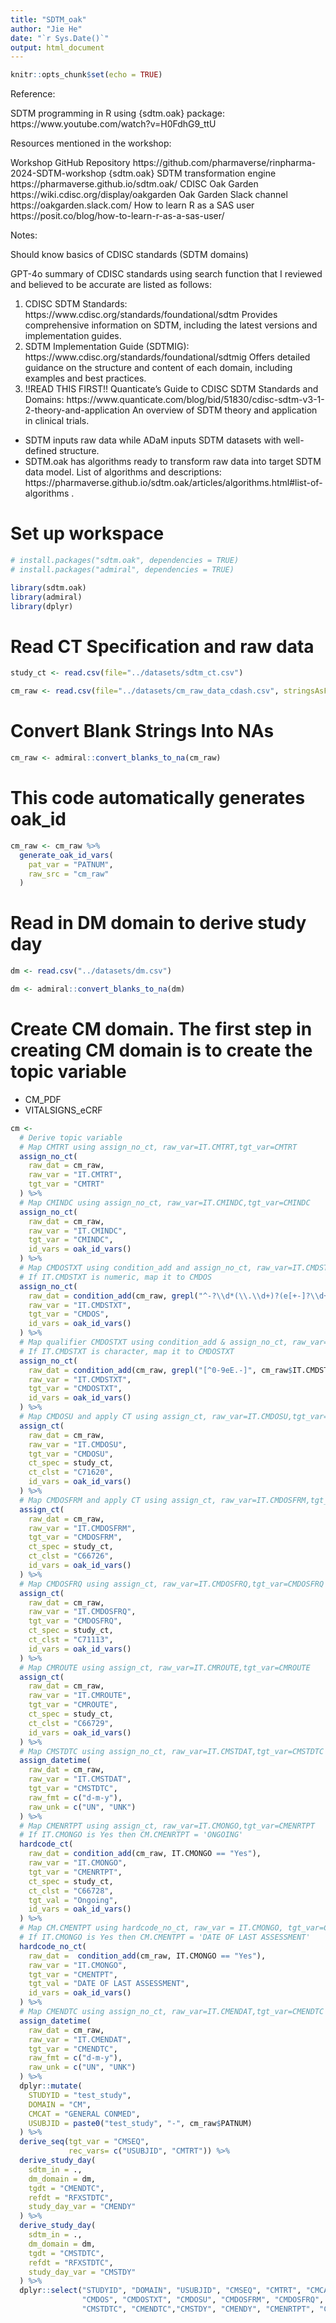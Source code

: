 ```yaml
---
title: "SDTM_oak"
author: "Jie He"
date: "`r Sys.Date()`"
output: html_document
---
```


```r
knitr::opts_chunk$set(echo = TRUE)
```

Reference: 

SDTM programming in R using {sdtm.oak} package: 
https://www.youtube.com/watch?v=H0FdhG9_ttU


Resources mentioned in the workshop:

Workshop GitHub Repository https://github.com/pharmaverse/rinpharma-2024-SDTM-workshop
{sdtm.oak} SDTM transformation engine https://pharmaverse.github.io/sdtm.oak/
CDISC Oak Garden https://wiki.cdisc.org/display/oakgarden
Oak Garden Slack channel https://oakgarden.slack.com/
How to learn R as a SAS user https://posit.co/blog/how-to-learn-r-as-a-sas-user/


Notes:

Should know basics of CDISC standards (SDTM domains)

GPT-4o summary of CDISC standards using search function that I reviewed and believed to be accurate are listed as follows:

1) CDISC SDTM Standards: https://www.cdisc.org/standards/foundational/sdtm Provides comprehensive information on SDTM, including the latest versions and implementation guides.
2) SDTM Implementation Guide (SDTMIG): https://www.cdisc.org/standards/foundational/sdtmig Offers detailed guidance on the structure and content of each domain, including examples and best practices. 
3) !!READ THIS FIRST!! Quanticate's Guide to CDISC SDTM Standards and Domains: https://www.quanticate.com/blog/bid/51830/cdisc-sdtm-v3-1-2-theory-and-application An overview of SDTM theory and application in clinical trials.

- SDTM inputs raw data while ADaM inputs SDTM datasets with well-defined structure.
- SDTM.oak has algorithms ready to transform raw data into target SDTM data model. List of algorithms and descriptions: https://pharmaverse.github.io/sdtm.oak/articles/algorithms.html#list-of-algorithms . 


# Set up workspace
```r
# install.packages("sdtm.oak", dependencies = TRUE)
# install.packages("admiral", dependencies = TRUE)

library(sdtm.oak)
library(admiral)
library(dplyr)
```
# Read CT Specification and raw data
```r
study_ct <- read.csv(file="../datasets/sdtm_ct.csv")

cm_raw <- read.csv(file="../datasets/cm_raw_data_cdash.csv", stringsAsFactors = FALSE) 
```

# Convert Blank Strings Into NAs
```r
cm_raw <- admiral::convert_blanks_to_na(cm_raw)
```

# This code automatically generates oak_id
```r
cm_raw <- cm_raw %>%
  generate_oak_id_vars(
    pat_var = "PATNUM",
    raw_src = "cm_raw"
  )
```

# Read in DM domain to derive study day
```r
dm <- read.csv("../datasets/dm.csv")

dm <- admiral::convert_blanks_to_na(dm)
```

# Create CM domain. The first step in creating CM domain is to create the topic variable
- CM_PDF
- VITALSIGNS_eCRF
```r
cm <-
  # Derive topic variable
  # Map CMTRT using assign_no_ct, raw_var=IT.CMTRT,tgt_var=CMTRT
  assign_no_ct(
    raw_dat = cm_raw,
    raw_var = "IT.CMTRT",
    tgt_var = "CMTRT"
  ) %>%
  # Map CMINDC using assign_no_ct, raw_var=IT.CMINDC,tgt_var=CMINDC
  assign_no_ct(
    raw_dat = cm_raw,
    raw_var = "IT.CMINDC",
    tgt_var = "CMINDC",
    id_vars = oak_id_vars()
  ) %>%
  # Map CMDOSTXT using condition_add and assign_no_ct, raw_var=IT.CMDSTXT,tgt_var=CMDOS
  # If IT.CMDSTXT is numeric, map it to CMDOS
  assign_no_ct(
    raw_dat = condition_add(cm_raw, grepl("^-?\\d*(\\.\\d+)?(e[+-]?\\d+)?$", cm_raw$IT.CMDSTXT)),
    raw_var = "IT.CMDSTXT",
    tgt_var = "CMDOS",
    id_vars = oak_id_vars()
  ) %>%
  # Map qualifier CMDOSTXT using condition_add & assign_no_ct, raw_var=IT.CMDSTXT,tgt_var=CMDOSTXT
  # If IT.CMDSTXT is character, map it to CMDOSTXT
  assign_no_ct(
    raw_dat = condition_add(cm_raw, grepl("[^0-9eE.-]", cm_raw$IT.CMDSTXT)),
    raw_var = "IT.CMDSTXT",
    tgt_var = "CMDOSTXT",
    id_vars = oak_id_vars()
  ) %>%
  # Map CMDOSU and apply CT using assign_ct, raw_var=IT.CMDOSU,tgt_var=CMDOSU
  assign_ct(
    raw_dat = cm_raw,
    raw_var = "IT.CMDOSU",
    tgt_var = "CMDOSU",
    ct_spec = study_ct,
    ct_clst = "C71620",
    id_vars = oak_id_vars()
  ) %>%
  # Map CMDOSFRM and apply CT using assign_ct, raw_var=IT.CMDOSFRM,tgt_var=CMDOSFRM
  assign_ct(
    raw_dat = cm_raw,
    raw_var = "IT.CMDOSFRM",
    tgt_var = "CMDOSFRM",
    ct_spec = study_ct,
    ct_clst = "C66726",
    id_vars = oak_id_vars()
  ) %>%
  # Map CMDOSFRQ using assign_ct, raw_var=IT.CMDOSFRQ,tgt_var=CMDOSFRQ
  assign_ct(
    raw_dat = cm_raw,
    raw_var = "IT.CMDOSFRQ",
    tgt_var = "CMDOSFRQ",
    ct_spec = study_ct,
    ct_clst = "C71113",
    id_vars = oak_id_vars()
  ) %>%
  # Map CMROUTE using assign_ct, raw_var=IT.CMROUTE,tgt_var=CMROUTE
  assign_ct(
    raw_dat = cm_raw,
    raw_var = "IT.CMROUTE",
    tgt_var = "CMROUTE",
    ct_spec = study_ct,
    ct_clst = "C66729",
    id_vars = oak_id_vars()
  ) %>%
  # Map CMSTDTC using assign_no_ct, raw_var=IT.CMSTDAT,tgt_var=CMSTDTC
  assign_datetime(
    raw_dat = cm_raw,
    raw_var = "IT.CMSTDAT",
    tgt_var = "CMSTDTC",
    raw_fmt = c("d-m-y"),
    raw_unk = c("UN", "UNK")
  ) %>%
  # Map CMENRTPT using assign_ct, raw_var=IT.CMONGO,tgt_var=CMENRTPT
  # If IT.CMONGO is Yes then CM.CMENRTPT = 'ONGOING'
  hardcode_ct(
    raw_dat = condition_add(cm_raw, IT.CMONGO == "Yes"),
    raw_var = "IT.CMONGO",
    tgt_var = "CMENRTPT",
    ct_spec = study_ct,
    ct_clst = "C66728",
    tgt_val = "Ongoing",
    id_vars = oak_id_vars()
  ) %>%
  # Map CM.CMENTPT using hardcode_no_ct, raw_var = IT.CMONGO, tgt_var=CMMENTPT
  # If IT.CMONGO is Yes then CM.CMENTPT = 'DATE OF LAST ASSESSMENT'
  hardcode_no_ct(
    raw_dat =  condition_add(cm_raw, IT.CMONGO == "Yes"),
    raw_var = "IT.CMONGO",
    tgt_var = "CMENTPT",
    tgt_val = "DATE OF LAST ASSESSMENT",
    id_vars = oak_id_vars()
  ) %>%
  # Map CMENDTC using assign_no_ct, raw_var=IT.CMENDAT,tgt_var=CMENDTC
  assign_datetime(
    raw_dat = cm_raw,
    raw_var = "IT.CMENDAT",
    tgt_var = "CMENDTC",
    raw_fmt = c("d-m-y"),
    raw_unk = c("UN", "UNK")
  ) %>%
  dplyr::mutate(
    STUDYID = "test_study",
    DOMAIN = "CM",
    CMCAT = "GENERAL CONMED",
    USUBJID = paste0("test_study", "-", cm_raw$PATNUM)
  ) %>%
  derive_seq(tgt_var = "CMSEQ",
             rec_vars= c("USUBJID", "CMTRT")) %>%
  derive_study_day(
    sdtm_in = .,
    dm_domain = dm,
    tgdt = "CMENDTC",
    refdt = "RFXSTDTC",
    study_day_var = "CMENDY"
  ) %>%
  derive_study_day(
    sdtm_in = .,
    dm_domain = dm,
    tgdt = "CMSTDTC",
    refdt = "RFXSTDTC",
    study_day_var = "CMSTDY"
  ) %>%
  dplyr::select("STUDYID", "DOMAIN", "USUBJID", "CMSEQ", "CMTRT", "CMCAT", "CMINDC", 
                "CMDOS", "CMDOSTXT", "CMDOSU", "CMDOSFRM", "CMDOSFRQ", "CMROUTE", 
                "CMSTDTC", "CMENDTC","CMSTDY", "CMENDY", "CMENRTPT", "CMENTPT")
```

